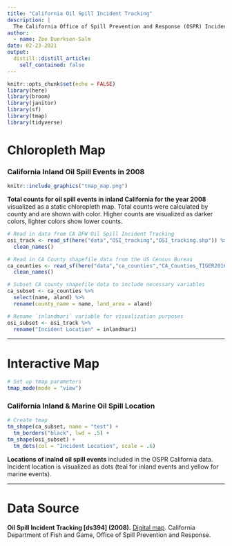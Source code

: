 ```yaml
---
title: "California Oil Spill Incident Tracking"
description: |
  The California Office of Spill Prevention and Response (OSPR) Incident Tracking Database tracks and records oil spills throughout the state. The analysis in this report utilized the database to visualize findings with California county shapefile data. For both shapefile datasets the CRS is WGS84 (epsg: 3857) so no transformation was needed.
author:
  - name: Zoe Duerksen-Salm
date: 02-23-2021
output:
  distill::distill_article:
    self_contained: false
---
```


```r
knitr::opts_chunk$set(echo = FALSE)
library(here)
library(broom)
library(janitor)
library(sf)
library(tmap)
library(tidyverse)
```

# Chloropleth Map

### California Inland Oil Spill Events in 2008
```r
knitr::include_graphics("tmap_map.png")
```
**Total counts for oil spill events in inland California for the year 2008** visualized as a static chloropleth map. Total counts were calculated by county and are shown with color. Higher counts are visualized as darker colors, lighter colors show lower counts.

```r
# Read in data from CA DFW Oil Spill Incident Tracking
osi_track <- read_sf(here("data","OSI_tracking","OSI_tracking.shp")) %>% 
  clean_names()

# Read in CA County shapefile data from the US Census Bureau
ca_counties <- read_sf(here("data","ca_counties","CA_Counties_TIGER2016.shp")) %>% 
  clean_names()

# Subset CA county shapefile data to include necessary variables
ca_subset <- ca_counties %>% 
  select(name, aland) %>% 
  rename(county_name = name, land_area = aland)

# Rename `inlandmari` variable for visualization purposes
osi_subset <- osi_track %>% 
  rename("Incident Location" = inlandmari)
```

---

# Interactive Map

```r
# Set up tmap parameters
tmap_mode(mode = "view")
```

### California Inland & Marine Oil Spill Location
```r
# Create tmap
tm_shape(ca_subset, name = "test") +
  tm_borders("black", lwd = .5) +
tm_shape(osi_subset) +
  tm_dots(col = "Incident Location", scale = .6)
```
**Locations of inalnd oil spill events** included in the OSPR California data. Incident location is visualized as dots (teal for inland events and yellow for marine events).

---

# Data Source

**Oil Spill Incident Tracking [ds394] (2008).** [Digital map](https://map.dfg.ca.gov/metadata/ds0394.html). California Department of Fish and Game, Office of Spill Prevention and Response.